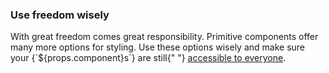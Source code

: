 ### Use freedom wisely

<p>
  With great freedom comes great responsibility. Primitive components offer many more options for
  styling. Use these options wisely and make sure your {`${props.component}s`} are still{" "}
  <a href="/foundation/accessibility/#ensure-proper-color-contrast">accessible to everyone</a>.
</p>
